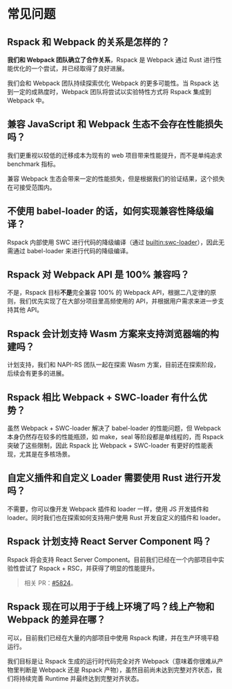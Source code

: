# 常见问题

## Rspack 和 Webpack 的关系是怎样的？

**我们和 Webpack 团队确立了合作关系**，Rspack 是 Webpack 通过 Rust 进行性能优化的一个尝试，并已经取得了良好进展。

我们会和 Webpack 团队持续探索优化 Webpack 的更多可能性。当 Rspack 达到一定的成熟度时，Webpack 团队将尝试以实验特性方式将 Rspack 集成到 Webpack 中。

## 兼容 JavaScript 和 Webpack 生态不会存在性能损失吗？

我们更重视以较低的迁移成本为现有的 web 项目带来性能提升，而不是单纯追求 benchmark 指标。

兼容 Webpack 生态会带来一定的性能损失，但是根据我们的验证结果，这个损失在可接受范围内。

## 不使用 babel-loader 的话，如何实现兼容性降级编译？

Rspack 内部使用 SWC 进行代码的降级编译（通过 [builtin:swc-loader](/guide/features/builtin-swc-loader.html)），因此无需通过 babel-loader 来进行代码的降级编译。

## Rspack 对 Webpack API 是 100% 兼容吗？

不是，Rspack 目标**不是**完全兼容 100% 的 Webpack API，根据二八定律的原则，我们优先实现了在大部分项目里高频使用的 API，并根据用户需求来进一步支持其他 API。

## Rspack 会计划支持 Wasm 方案来支持浏览器端的构建吗？

计划支持，我们和 NAPI-RS 团队一起在探索 Wasm 方案，目前还在探索阶段，后续会有更多的进展。

## Rspack 相比 Webpack + SWC-loader 有什么优势？

虽然 Webpack + SWC-loader 解决了 babel-loader 的性能问题，但 Webpack 本身仍然存在较多的性能瓶颈，如 make，seal 等阶段都是单线程的，而 Rspack 突破了这些限制，因此 Rspack 比 Webpack + SWC-loader 有更好的性能表现，尤其是在多核场景。

## 自定义插件和自定义 Loader 需要使用 Rust 进行开发吗？

不需要，你可以像开发 Webpack 插件和 loader 一样，使用 JS 开发插件和 loader。同时我们也在探索如何支持用户使用 Rust 开发自定义的插件和 loader。

## Rspack 计划支持 React Server Component 吗？

Rspack 将会支持 React Server Component。目前我们已经在一个内部项目中实验性尝试了 Rspack + RSC，并获得了明显的性能提升。

> 相关 PR：[#5824](https://github.com/web-infra-dev/rspack/pull/5824)。

## Rspack 现在可以用于于线上环境了吗？线上产物和 Webpack 的差异在哪？

可以，目前我们已经在大量的内部项目中使用 Rspack 构建，并在生产环境平稳运行。

我们目标是让 Rspack 生成的运行时代码完全对齐 Webpack（意味着你很难从产物里判断是 Webpack 还是 Rspack 产物），虽然目前尚未达到完整对齐状态，我们将持续完善 Runtime 并最终达到完整对齐状态。
